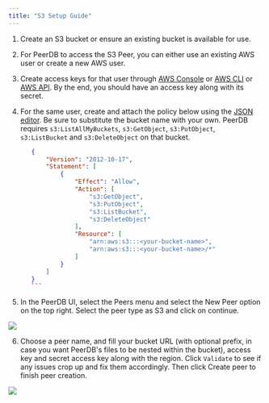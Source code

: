 ```yaml
---
title: "S3 Setup Guide"
---
```


1. Create an S3 bucket or ensure an existing bucket is available for use.
2. For PeerDB to access the S3 Peer, you can either use an existing AWS user or create a new AWS user.
3. Create access keys for that user through [AWS Console](https://docs.aws.amazon.com/IAM/latest/UserGuide/id_credentials_access-keys.html#Using_CreateAccessKey) or [AWS CLI](https://docs.aws.amazon.com/IAM/latest/UserGuide/id_credentials_access-keys.html#Using_CreateAccessKey_CLIAPI) or [AWS API](https://docs.aws.amazon.com/IAM/latest/UserGuide/id_credentials_access-keys.html#Using_CreateAccessKey_API). By the end, you should have an access key along with its secret.
4. For the same user, create and attach the policy below using the [JSON editor](https://docs.aws.amazon.com/apigateway/latest/developerguide/api-gateway-create-and-attach-iam-policy.html). Be sure to substitute the bucket name with your own. PeerDB requires `s3:ListAllMyBuckets`, `s3:GetObject`, `s3:PutObject`, `s3:ListBucket` and `s3:DeleteObject` on that bucket. 

     ```json
        {
            "Version": "2012-10-17",
            "Statement": [
                {
                    "Effect": "Allow",
                    "Action": [
                        "s3:GetObject",
                        "s3:PutObject",
                        "s3:ListBucket",
                        "s3:DeleteObject"
                    ],
                    "Resource": [
                        "arn:aws:s3:::<your-bucket-name>",
                        "arn:aws:s3:::<your-bucket-name>/*"
                    ]
                }
            ]
        }
        ```
5. In the PeerDB UI, select the Peers menu and select the New Peer option on the top right. Select the peer type as S3 and click on continue.

<Frame caption="Create peer drop down">
<img src="/images/setup/s3_gcs_peer.png" />
</Frame>

6. Choose a peer name, and fill your bucket URL (with optional prefix, in case you want PeerDB's files to be nested within the bucket), access key and secret access key along with the region. Click `Validate` to see if any issues crop up and fix them accordingly. Then click Create peer to finish peer creation.

<Frame caption="Creating S3 peer">
<img src="/images/setup/s3_create_peer.png" />
</Frame>
